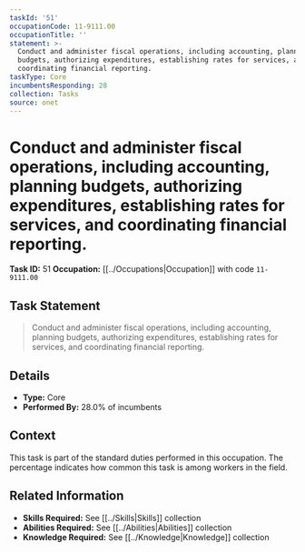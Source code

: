 ```yaml
---
taskId: '51'
occupationCode: 11-9111.00
occupationTitle: ''
statement: >-
  Conduct and administer fiscal operations, including accounting, planning
  budgets, authorizing expenditures, establishing rates for services, and
  coordinating financial reporting.
taskType: Core
incumbentsResponding: 28
collection: Tasks
source: onet
---
```

# Conduct and administer fiscal operations, including accounting, planning budgets, authorizing expenditures, establishing rates for services, and coordinating financial reporting.

**Task ID:** 51
**Occupation:** [[../Occupations|Occupation]] with code `11-9111.00`

## Task Statement

> Conduct and administer fiscal operations, including accounting, planning budgets, authorizing expenditures, establishing rates for services, and coordinating financial reporting.

## Details

- **Type:** Core
- **Performed By:** 28.0% of incumbents

## Context

This task is part of the standard duties performed in this occupation. The percentage indicates how common this task is among workers in the field.

## Related Information

- **Skills Required:** See [[../Skills|Skills]] collection
- **Abilities Required:** See [[../Abilities|Abilities]] collection
- **Knowledge Required:** See [[../Knowledge|Knowledge]] collection
